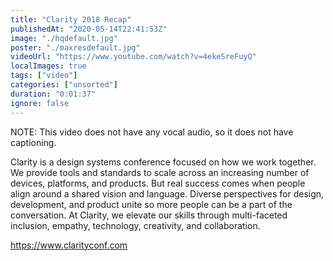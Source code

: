 ```yaml
---
title: "Clarity 2018 Recap"
publishedAt: "2020-05-14T22:41:53Z"
image: "./hqdefault.jpg"
poster: "./maxresdefault.jpg"
videoUrl: "https://www.youtube.com/watch?v=4ekeSreFuyQ"
localImages: true
tags: ["video"]
categories: ["unsorted"]
duration: "0:01:37"
ignore: false
---
```

NOTE: This video does not have any vocal audio, so it does not have captioning.

Clarity is a design systems conference focused on how we work together. We provide tools and standards to scale across an increasing number of devices, platforms, and products. But real success comes when people align around a shared vision and language. Diverse perspectives for design, development, and product unite so more people can be a part of the conversation. At Clarity, we elevate our skills through multi-faceted inclusion, empathy, technology, creativity, and collaboration.

https://www.clarityconf.com
